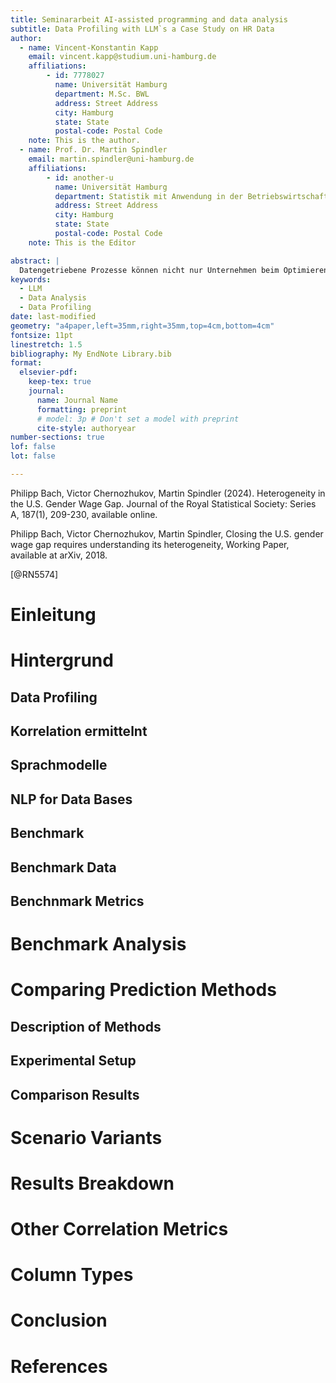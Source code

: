 ```yaml
---
title: Seminararbeit AI-assisted programming and data analysis
subtitle: Data Profiling with LLM`s a Case Study on HR Data
author:
  - name: Vincent-Konstantin Kapp
    email: vincent.kapp@studium.uni-hamburg.de
    affiliations: 
        - id: 7778027
          name: Universität Hamburg
          department: M.Sc. BWL
          address: Street Address
          city: Hamburg
          state: State
          postal-code: Postal Code
    note: This is the author.
  - name: Prof. Dr. Martin Spindler
    email: martin.spindler@uni-hamburg.de
    affiliations:
        - id: another-u
          name: Universität Hamburg
          department: Statistik mit Anwendung in der Betriebswirtschaftslehre
          address: Street Address
          city: Hamburg
          state: State
          postal-code: Postal Code
    note: This is the Editor

abstract: |
  Datengetriebene Prozesse können nicht nur Unternehmen beim Optimieren der Prozesse sondern auch bei der entwicklung neuer Strategien helfen. Aber uum festzustellen welche Daten in den Datenbanken vorliegen und wie diese zu einernander stehen braucht es Mitarbeiter*innen die einzelnd überprüfen welche Daten es gibt und in welchen zusammenhängen, ausgehend von Commen Sense, es gibt. Data Profiling stellt Unternehmen mit historisch gewachsene Datenbanksysteme vor Herausforderungen für die Dategetriebene Transformation da. Können die aktuellen entwicklunge von Large Language Modellen (LLM) dazu beitragen, autamtisiert die zusammenhängen von Spalten zu erkennen? Um diese Frage zu beantworten, widmet sich diese Seminararbeit aufbauen von der Arbeit von Trummer 2024, wie gut LLM, anhand einer Case Study, die Korrelation von Daten zu erkennen.
keywords: 
  - LLM
  - Data Analysis
  - Data Profiling
date: last-modified
geometry: "a4paper,left=35mm,right=35mm,top=4cm,bottom=4cm"
fontsize: 11pt
linestretch: 1.5
bibliography: My EndNote Library.bib
format:
  elsevier-pdf:
    keep-tex: true
    journal:
      name: Journal Name
      formatting: preprint
      # model: 3p # Don't set a model with preprint
      cite-style: authoryear
number-sections: true
lof: false
lot: false

---
```


Philipp Bach, Victor Chernozhukov, Martin Spindler (2024). Heterogeneity in the U.S. Gender Wage Gap. Journal of the Royal Statistical Society: Series A, 187(1), 209-230, available online.

Philipp Bach, Victor Chernozhukov, Martin Spindler, Closing the U.S. gender wage gap requires understanding its heterogeneity, Working Paper, available at arXiv, 2018.

[@RN5574]

# Einleitung

# Hintergrund

## Data Profiling

## Korrelation ermittelnt

## Sprachmodelle

## NLP for Data Bases

## Benchmark

## Benchmark Data

## Benchnmark Metrics

# Benchmark Analysis

# Comparing Prediction Methods

## Description of Methods

## Experimental Setup

## Comparison Results

# Scenario Variants

# Results Breakdown

# Other Correlation Metrics

# Column Types

# Conclusion 

# References {-}
